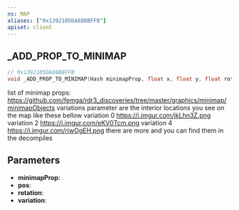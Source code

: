```yaml
---
ns: MAP
aliases: ["0x1392105DA88BBFFB"]
apiset: client
---
```

## _ADD_PROP_TO_MINIMAP

```c
// 0x1392105DA88BBFFB
void _ADD_PROP_TO_MINIMAP(Hash minimapProp, float x, float y, float rotation, int variation);
```

list of minimap props: https://github.com/femga/rdr3_discoveries/tree/master/graphics/minimap/minimapObjects
variations parameter are the interior locations you see on the map like these bellow
variation 0 https://i.imgur.com/jkLhn3Z.png
variation 2  https://i.imgur.com/eKV0Tcm.png
variation 4 https://i.imgur.com/rjwOgEH.png
there are more and you can find them in the decompiles

## Parameters
* **minimapProp**:
* **pos**:
* **rotation**:
* **variation**: